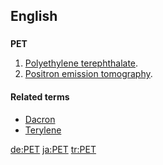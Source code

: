{{see|pet}}

==English==
==={{acronym}}===
'''PET'''

# [[polyethylene terephthalate|Polyethylene terephthalate]].
# [[positron emission tomography|Positron emission tomography]].

====Related terms====
*[[Dacron]]
*[[Terylene]]

[[de:PET]]
[[ja:PET]]
[[tr:PET]]